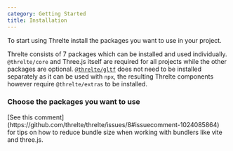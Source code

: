 ```yaml
---
category: Getting Started
title: Installation
---
```



To start using Threlte install the packages you want to use in your project.

Threlte consists of 7 packages which can be installed and used individually.
`@threlte/core` and Three.js itself are required for all projects while the
other packages are optional.
[`@threlte/gltf`](/docs/reference/gltf/getting-started) does not need to be
installed separately as it can be used with `npx`, the resulting Threlte
components however require `@threlte/extras` to be installed.

### Choose the packages you want to use

<ManualInstallGuide client:load />

<Tip type="tip">
  [See this comment](https://github.com/threlte/threlte/issues/8#issuecomment-1024085864) for tips
  on how to reduce bundle size when working with bundlers like vite and three.js.
</Tip>
